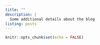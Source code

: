 ```yaml
---
title: ""
description: |
  Some additional details about the blog
listing: posts
---
```


```r
knitr::opts_chunk$set(echo = FALSE)
```
